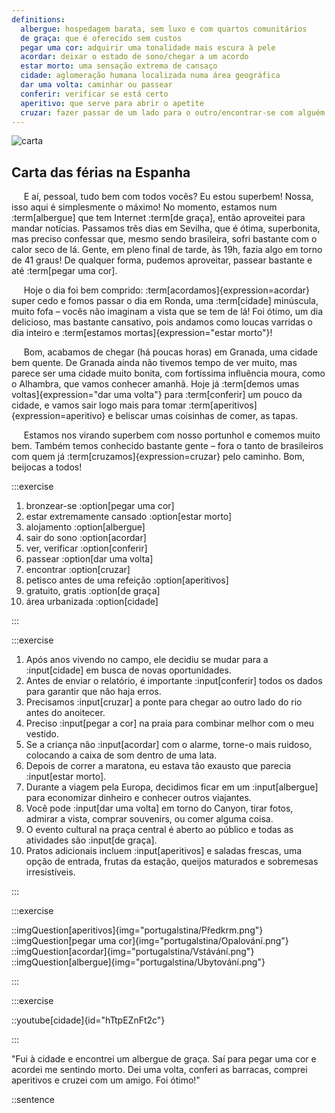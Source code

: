 ```yaml
---
definitions:
  albergue: hospedagem barata, sem luxo e com quartos comunitários
  de graça: que é oferecido sem custos
  pegar uma cor: adquirir uma tonalidade mais escura à pele
  acordar: deixar o estado de sono/chegar a um acordo
  estar morto: uma sensação extrema de cansaço
  cidade: aglomeração humana localizada numa área geográfica
  dar uma volta: caminhar ou passear
  conferir: verificar se está certo
  aperitivo: que serve para abrir o apetite
  cruzar: fazer passar de um lado para o outro/encontrar-se com alguém
---
```



<Introduction></Introduction>

<article className="shadow-md relative bg-white mx-auto md:w-10/12 lg:w-10/12 px-5 py-8 md:py-12 rounded-md flex flex-col items-center mt-8">


<img className="max-w-full h-auto rounded-md mt-10 md:mt-0" src="/article/ptg.jpg" alt="carta"/>

<div className="mt-10 md:mt-0 text-justify">

# Carta das férias na Espanha

&nbsp;&nbsp;&nbsp;&nbsp;&nbsp;E aí, pessoal, tudo bem com todos vocês? Eu estou superbem! Nossa, isso aqui é simplesmente o máximo! No momento, estamos num :term[albergue] que tem Internet :term[de graça], então aproveitei para mandar notícias.
Passamos três dias em Sevilha, que é ótima, superbonita, mas preciso confessar que, mesmo sendo brasileira, sofri bastante com o calor seco de lá. Gente, em pleno final de tarde, às 19h, fazia algo em torno de 41 graus! De qualquer forma, pudemos aproveitar, passear bastante e até :term[pegar uma cor].

&nbsp;&nbsp;&nbsp;&nbsp;&nbsp;Hoje o dia foi bem comprido: :term[acordamos]{expression=acordar} super cedo e fomos passar o dia em Ronda, uma :term[cidade] minúscula, muito fofa – vocês não imaginam a vista que se tem de lá! Foi ótimo, um dia delicioso, mas bastante cansativo, pois andamos como loucas varridas o dia inteiro e :term[estamos mortas]{expression="estar morto"}!

&nbsp;&nbsp;&nbsp;&nbsp;&nbsp;Bom, acabamos de chegar (há poucas horas) em Granada, uma cidade bem quente. De Granada ainda não tivemos tempo de ver muito, mas parece ser uma cidade muito bonita, com fortíssima influência moura, como o Alhambra, que vamos conhecer amanhã. Hoje já :term[demos umas voltas]{expression="dar uma volta"} para :term[conferir] um pouco da cidade, e vamos sair logo mais para tomar :term[aperitivos]{expression=aperitivo} e beliscar umas coisinhas de comer, as tapas.

&nbsp;&nbsp;&nbsp;&nbsp;&nbsp;Estamos nos virando superbem com nosso portunhol e comemos muito bem. Também temos conhecido bastante gente – fora o tanto de brasileiros com quem já :term[cruzamos]{expression=cruzar} pelo caminho. Bom, beijocas a todos!
</div>
</article>


<Tasks text="Spáruj výrazy podle nejlepšího vědomí a svědomí."></Tasks>

:::exercise
<Cviceni>
1. bronzear-se :option[pegar uma cor]
1. estar extremamente cansado :option[estar morto]
1. alojamento :option[albergue]
1. sair do sono :option[acordar]
1. ver, verificar :option[conferir]
1. passear :option[dar uma volta]
1. encontrar :option[cruzar]
1. petisco antes de uma refeição :option[aperitivos]
1. gratuito, gratis :option[de graça]
1. área urbanizada :option[cidade]
</Cviceni>
:::

<Tasks text="Věta světa. Doplň správné slovo. Bacha! Gramatická správnost je také nutná."></Tasks>

:::exercise
<Cviceni>
1. Após anos vivendo no campo, ele decidiu se mudar para a :input[cidade] em busca de novas oportunidades.
1. Antes de enviar o relatório, é importante :input[conferir] todos os dados para garantir que não haja erros.
1. Precisamos :input[cruzar] a ponte para chegar ao outro lado do rio antes do anoitecer.
1. Preciso :input[pegar a cor] na praia para combinar melhor com o meu vestido.
1. Se a criança não :input[acordar] com o alarme, torne-o mais ruidoso, colocando a caixa de som dentro de uma lata.
1. Depois de correr a maratona, eu estava tão exausto que parecia :input[estar morto].
1. Durante a viagem pela Europa, decidimos ficar em um :input[albergue] para economizar dinheiro e conhecer outros viajantes.
1. Você pode :input[dar uma volta] em torno do Canyon, tirar fotos, admirar a vista, comprar souvenirs, ou comer alguma coisa.
1. O evento cultural na praça central é aberto ao público e todas as atividades são :input[de graça].
1. Pratos adicionais incluem :input[aperitivos] e saladas frescas, uma opção de entrada, frutas da estação, queijos maturados e sobremesas irresistíveis.
</Cviceni>
:::

<Tasks text="Trocha relaxace pro oči. Napiš pod obrázek, který výraz je zde znázorněn. Schválně, jestli to vidíme stejně."></Tasks>

:::exercise

<Cviceni3>
::imgQuestion[aperitivos]{img="portugalstina/Předkrm.png"}
::imgQuestion[pegar uma cor]{img="portugalstina/Opalování.png"}
::imgQuestion[acordar]{img="portugalstina/Vstávání.png"}
::imgQuestion[albergue]{img="portugalstina/Ubytování.png"}
</Cviceni3>

:::

<Tasks text="Teď ty zrelaxované oči zavři a pononoř se do hudby. Soustřeď se na každé slovo, ať zachytíš to naše. Opět vepiš do rámečku. (Note: Až zvládneme i další funkcionality v JavaScriptu, tak nebudeš muset pořád vypisovat odpovědi do textového pole, I promise!)."></Tasks>

:::exercise

::youtube[cidade]{id="hTtpEZnFt2c"}

:::

<Tasks text="No super, jsi na konci! A teď výzva. Nachystala jsem si pro tebe větu, která v sobě obsahuje všechny dnes pokořené výrazy. Že ta moje věta nedává moc smysl? Vymyslíš vlastní? Ano? Ne? Tak aspoň do posledního textového pole napiš všech 10 výrazů a nech se překvapit, jak to naše webová aplikace vyhodnotí. Sama jsem zvědavá, co jsme naprogramovaly."></Tasks>

<Cviceni>
"Fui à cidade e encontrei um albergue de graça. Saí para pegar uma cor e acordei me sentindo morto. Dei uma volta, conferi as barracas, comprei aperitivos e cruzei com um amigo. Foi ótimo!"
</Cviceni>

::sentence

